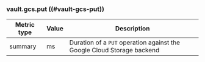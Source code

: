 ### vault.gcs.put ((#vault-gcs-put))

Metric type | Value | Description
----------- | ----- | -----------
summary     | ms    | Duration of a `PUT` operation against the Google Cloud Storage backend